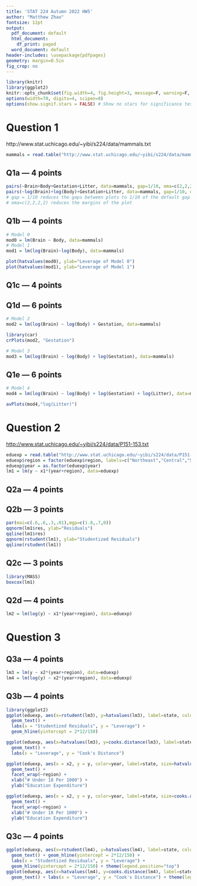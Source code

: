 ```yaml
---
title: 'STAT 224 Autumn 2022 HW5'
author: "Matthew Zhao"
fontsize: 12pt
output:
  pdf_document: default
  html_document:
    df_print: paged
  word_document: default
header-includes: \usepackage{pdfpages}
geometry: margin=0.5in
fig_crop: no
---
```


```r
library(knitr)
library(ggplot2)
knitr::opts_chunk$set(fig.width=4, fig.height=3, message=F, warning=F, collapse=TRUE)
options(width=70, digits=4, scipen=8)
options(show.signif.stars = FALSE) # Show no stars for significance tests
```


# Question 1

http://www.stat.uchicago.edu/~yibi/s224/data/mammals.txt

```r
mammals = read.table("http://www.stat.uchicago.edu/~yibi/s224/data/mammals.txt", header=T)
```

## Q1a --- 4 points

```r
pairs(~Brain+Body+Gestation+Litter, data=mammals, gap=1/10, oma=c(2,2,2,2))
pairs(~log(Brain)+log(Body)+Gestation+Litter, data=mammals, gap=1/10, oma=c(2,2,2,2))
# gap = 1/10 reduces the gaps between plots to 1/10 of the default gap width
# oma=c(2,2,2,2) reduces the margins of the plot
```


## Q1b --- 4 points


```r
# Model 0
mod0 = lm(Brain ~ Body, data=mammals)
# Model 1
mod1 = lm(log(Brain)~log(Body), data=mammals)
```


```r
plot(hatvalues(mod0), ylab="Leverage of Model 0")
plot(hatvalues(mod1), ylab="Leverage of Model 1")
```

## Q1c --- 4 points



## Q1d --- 6 points


```r
# Model 2
mod2 = lm(log(Brain) ~ log(Body) + Gestation, data=mammals)
```
```r
library(car)
crPlots(mod2, "Gestation")
```

```r
# Model 3
mod3 = lm(log(Brain) ~ log(Body) + log(Gestation), data=mammals)
```



## Q1e --- 6 points


```r
# Model 4
mod4 = lm(log(Brain) ~ log(Body) + log(Gestation) + log(Litter), data=mammals)
```


```r
avPlots(mod4,"log(Litter)")
```



# Question 2

[http://www.stat.uchicago.edu/~yibi/s224/data/P151-153.txt](http://www.stat.uchicago.edu/~yibi/s224/data/P151-153.txt)

```r
eduexp = read.table("http://www.stat.uchicago.edu/~yibi/s224/data/P151-153.txt", header=T)
eduexp$region = factor(eduexp$region, labels=c("Northeast","Central","South","West"))
eduexp$year = as.factor(eduexp$year)
lm1 = lm(y ~ x1*(year+region), data=eduexp)
```

## Q2a --- 4 points



## Q2b --- 3 points

```r
par(mai=c(.6,.6,.3,.01),mgp=c(1.8,.7,0))
qqnorm(lm1$res, ylab="Residuals")
qqline(lm1$res)
qqnorm(rstudent(lm1), ylab="Studentized Residuals")
qqline(rstudent(lm1))
```


## Q2c --- 3 points

```r
library(MASS)
boxcox(lm1)
```

## Q2d --- 4 points

```r
lm2 = lm(log(y) ~ x1*(year+region), data=eduexp)
```



# Question 3


## Q3a --- 4 points

```r
lm3 = lm(y ~ x2*(year+region), data=eduexp)
lm4 = lm(log(y) ~ x2*(year+region), data=eduexp)
```


## Q3b --- 4 points

```r
library(ggplot2)
ggplot(eduexp, aes(x=rstudent(lm3), y=hatvalues(lm3), label=state, color=year)) + 
  geom_text() +
  labs(x = "Studentized Residuals", y = "Leverage") +
  geom_hline(yintercept = 2*12/150)
```

```r
ggplot(eduexp, aes(x=hatvalues(lm3), y=cooks.distance(lm3), label=state, color=year)) + 
  geom_text() +
  labs(x = "Leverage", y = "Cook's Distance") 
```


```r
ggplot(eduexp, aes(x = x2, y = y, color=year, label=state, size=hatvalues(lm3))) +
  geom_text() +
  facet_wrap(~region) +
  xlab("# Under 18 Per 1000") +
  ylab("Education Expenditure") 
```
```r
ggplot(eduexp, aes(x = x2, y = y, color=year, label=state, size=cooks.distance(lm3))) +
  geom_text() +
  facet_wrap(~region) +
  xlab("# Under 18 Per 1000") +
  ylab("Education Expenditure") 
```

## Q3c --- 4 points


```r
ggplot(eduexp, aes(x=rstudent(lm4), y=hatvalues(lm4), label=state, color=year)) + 
  geom_text() + geom_hline(yintercept = 2*12/150) +
  labs(x = "Studentized Residuals", y = "Leverage") +
  geom_hline(yintercept = 2*12/150) + theme(legend.position="top")
ggplot(eduexp, aes(x=hatvalues(lm4), y=cooks.distance(lm4), label=state, color=year)) + 
  geom_text() + labs(x = "Leverage", y = "Cook's Distance") + theme(legend.position="top")
```
